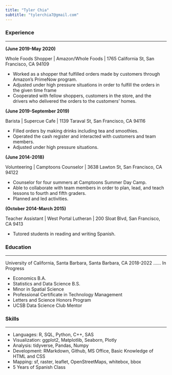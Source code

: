```yaml
---
title: "Tyler Chia"
subtitle: "tylerchia7@gmail.com"
---
```



### Experience
*****

**(June 2019-May 2020)**

Whole Foods Shopper | Amazon/Whole Foods | 1765 California St, San Francisco, CA 94109


- Worked as a shopper that fulfilled orders made by customers through Amazon’s PrimeNow program.
- Adjusted under high pressure situations in order to fulfill the orders in the given time frame
- Cooperated with fellow shoppers, customers in the store, and the drivers who delivered the orders to the customers’ homes.

**(June 2019-September 2019)**

Barista | Supercue Cafe | 1139 Taraval St, San Francisco, CA 94116


- Filled orders by making drinks including tea and smoothies.
- Operated the cash register and interacted with customers and team members.
- Adjusted under high pressure situations.

**(June 2014-2018)**

Volunteering | Camptoons Counselor | 3638 Lawton St, San Francisco, CA 94122


- Counselor for four summers at Camptoons Summer Day Camp.
- Able to collaborate with team members in order to plan, lead, and teach lessons to fourth and fifth graders. 
- Planned and led activities. 

**(October 2014-March 2015)**

Teacher Assistant | West Portal Lutheran | 200 Sloat Blvd, San Francisco, CA 9413


- Tutored students in reading and writing Spanish.

### Education
*****

University of California, Santa Barbara, Santa Barbara, CA 2018-2022 ...... In Progress


- Economics B.A.
- Statistics and Data Science B.S.
- Minor in Spatial Science
- Professional Certificate in Technology Management
- Letters and Science Honors Program
- UCSB Data Science Club Mentor

### Skills
*****

- Languages: R, SQL, Python, C++, SAS
- Visualization: ggplot2, Matplotlib, Seaborn, Plotly
- Analysis: tidyverse, Pandas, Numpy
- Development: RMarkdown, Github, MS Office, Basic Knowledge of HTML and CSS
- Mapping: sf, raster, leaflet, OpenStreetMaps, whitebox, bbox
- 5 Years of Spanish Class